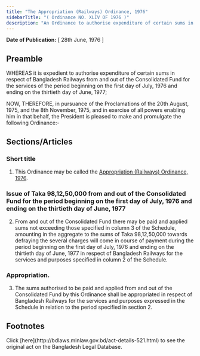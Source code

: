```yaml
---
title: "The Appropriation (Railways) Ordinance, 1976"
sidebarTitle: "( Ordinance NO. XLIV OF 1976 )"
description: "An Ordinance to authorise expenditure of certain sums in respect of Bangladesh Railways from and out of the Consolidated Fund for the services of the period beginning on the first day of July, 1976 and ending on the thirtieth day of June, 1977."
---
```


**Date of Publication:** [ 28th June, 1976 ]

## Preamble

WHEREAS it is expedient to authorise expenditure of certain sums in respect of Bangladesh Railways from and out of the Consolidated Fund for the services of the period beginning on the first day of July, 1976 and ending on the thirtieth day of June, 1977;

NOW, THEREFORE, in pursuance of the Proclamations of the 20th August, 1975, and the 8th November, 1975, and in exercise of all powers enabling him in that behalf, the President is pleased to make and promulgate the following Ordinance:-

## Sections/Articles

### Short title

1. This Ordinance may be called the [Appropriation (Railways) Ordinance, 1976](/laws/volume-19/act-521 "Appropriation (Railways) Ordinance, 1976").

### Issue of Taka 98,12,50,000 from and out of the Consolidated Fund for the period beginning on the first day of July, 1976 and ending on the thirtieth day of June, 1977

2. From and out of the Consolidated Fund there may be paid and applied sums not exceeding those specified in column 3 of the Schedule, amounting in the aggregate to the sums of Taka 98,12,50,000 towards defraying the several charges will come in course of payment during the period beginning on the first day of July, 1976 and ending on the thirtieth day of June, 1977 in respect of Bangladesh Railways for the services and purposes specified in column 2 of the Schedule.

### Appropriation.

3. The sums authorised to be paid and applied from and out of the Consolidated Fund by this Ordinance shall be appropriated in respect of Bangladesh Railways for the services and purposes expressed in the Schedule in relation to the period specified in section 2.

## Footnotes

<Note>
  Click [here](http://bdlaws.minlaw.gov.bd/act-details-521.html) to see the original act on the Bangladesh Legal Database.
</Note>
